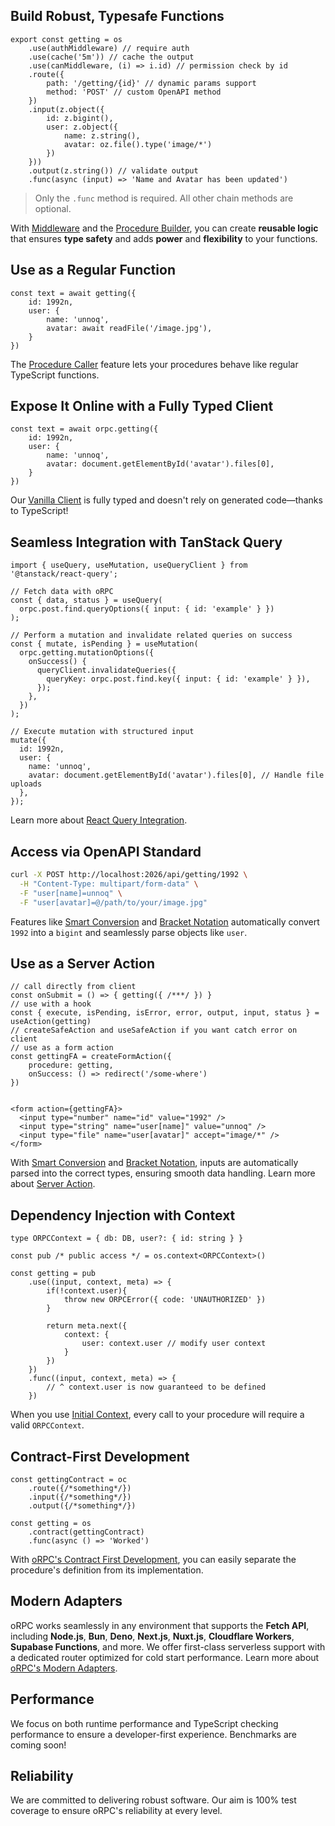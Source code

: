 ## Build Robust, Typesafe Functions

```tsx
export const getting = os
	.use(authMiddleware) // require auth
	.use(cache('5m')) // cache the output
	.use(canMiddleware, (i) => i.id) // permission check by id
	.route({
		path: '/getting/{id}' // dynamic params support
		method: 'POST' // custom OpenAPI method
	})
	.input(z.object({
		id: z.bigint(),
		user: z.object({
			name: z.string(),
			avatar: oz.file().type('image/*')
		})
	}))
	.output(z.string()) // validate output
	.func(async (input) => 'Name and Avatar has been updated')
```

> Only the `.func` method is required. All other chain methods are optional.
> 

With [Middleware](/docs/server/middleware) and the [Procedure Builder](/docs/server/procedure), 
you can create **reusable logic** that ensures **type safety** and adds **power** and **flexibility** to your functions.

## Use as a Regular Function

```tsx
const text = await getting({ 
	id: 1992n,
	user: {
		name: 'unnoq',
		avatar: await readFile('/image.jpg'),
	}
})
```

The [Procedure Caller](/docs/server/caller) feature lets your procedures behave like regular TypeScript functions.

## Expose It Online with a Fully Typed Client

```tsx
const text = await orpc.getting({ 
	id: 1992n,
	user: {
		name: 'unnoq',
		avatar: document.getElementById('avatar').files[0],
	}
})
```

Our [Vanilla Client](/docs/client/vanilla) is fully typed and doesn't rely on generated code—thanks to TypeScript!

## Seamless Integration with TanStack Query

```tsx
import { useQuery, useMutation, useQueryClient } from '@tanstack/react-query';

// Fetch data with oRPC
const { data, status } = useQuery(
  orpc.post.find.queryOptions({ input: { id: 'example' } })
);

// Perform a mutation and invalidate related queries on success
const { mutate, isPending } = useMutation(
  orpc.getting.mutationOptions({
    onSuccess() {
      queryClient.invalidateQueries({
        queryKey: orpc.post.find.key({ input: { id: 'example' } }),
      });
    },
  })
);

// Execute mutation with structured input
mutate({
  id: 1992n,
  user: {
    name: 'unnoq',
    avatar: document.getElementById('avatar').files[0], // Handle file uploads
  },
});
```

Learn more about [React Query Integration](/docs/client/react-query).

## Access via OpenAPI Standard

```bash
curl -X POST http://localhost:2026/api/getting/1992 \
  -H "Content-Type: multipart/form-data" \
  -F "user[name]=unnoq" \
  -F "user[avatar]=@/path/to/your/image.jpg"
```

Features like [Smart Conversion](/docs/openapi/smart-conversion) and [Bracket Notation](/docs/openapi/bracket-notation) automatically 
convert `1992` into a `bigint` and seamlessly parse objects like `user`.

## Use as a Server Action

```tsx
// call directly from client
const onSubmit = () => { getting({ /***/ }) }
// use with a hook
const { execute, isPending, isError, error, output, input, status } = useAction(getting)
// createSafeAction and useSafeAction if you want catch error on client
// use as a form action
const gettingFA = createFormAction({ 
	procedure: getting,
	onSuccess: () => redirect('/some-where')
})


<form action={gettingFA}>
  <input type="number" name="id" value="1992" />
  <input type="string" name="user[name]" value="unnoq" />
  <input type="file" name="user[avatar]" accept="image/*" />
</form>
```

With [Smart Conversion](/docs/openapi/smart-conversion) and [Bracket Notation](/docs/openapi/bracket-notation), 
inputs are automatically parsed into the correct types, ensuring smooth data handling.
Learn more about [Server Action](/docs/server/server-action).

## Dependency Injection with Context

```tsx
type ORPCContext = { db: DB, user?: { id: string } }

const pub /* public access */ = os.context<ORPCContext>()

const getting = pub
	.use((input, context, meta) => {
		if(!context.user){
			throw new ORPCError({ code: 'UNAUTHORIZED' })
		}
		
		return meta.next({
			context: {
				user: context.user // modify user context
			}
		})
	})
	.func((input, context, meta) => {
		// ^ context.user is now guaranteed to be defined
	})
```

When you use [Initial Context](/docs/server/context#initial-context), every call to your procedure will require a valid `ORPCContext`.

## **Contract-First Development**

```tsx
const gettingContract = oc
	.route({/*something*/})
	.input({/*something*/})
	.output({/*something*/})
	
const getting = os
	.contract(gettingContract)
	.func(async () => 'Worked')
```

With [oRPC's Contract First Development](/docs/server/contract), you can easily separate the procedure's definition 
from its implementation.

## Modern Adapters

oRPC works seamlessly in any environment that supports the **Fetch API**, including **Node.js**, **Bun**, **Deno**, **Next.js**, **Nuxt.js**, **Cloudflare Workers**, **Supabase Functions**, and more. We offer first-class serverless support with a dedicated router optimized for cold start performance.
Learn more about [oRPC's Modern Adapters](/docs/server/integrations).

## Performance

We focus on both runtime performance and TypeScript checking performance to ensure a developer-first experience. Benchmarks are coming soon!

## Reliability

We are committed to delivering robust software. Our aim is 100% test coverage to ensure oRPC's reliability at every level.